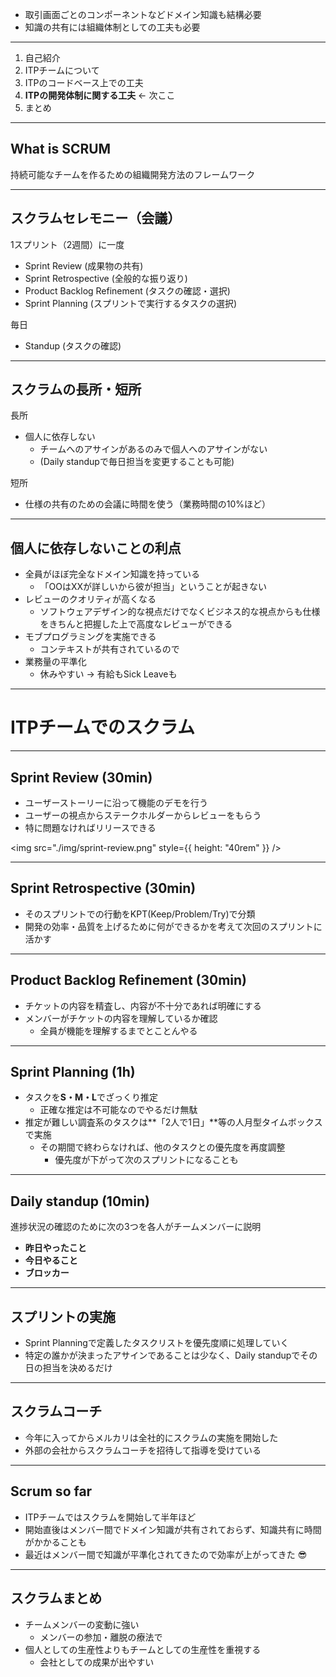 - 取引画面ごとのコンポーネントなどドメイン知識も結構必要
- 知識の共有には組織体制としての工夫も必要

---

1. 自己紹介
2. ITPチームについて
3. ITPのコードベース上での工夫
4. **ITPの開発体制に関する工夫** ← 次ここ
5. まとめ

---

## What is **SCRUM**

持続可能なチームを作るための組織開発方法のフレームワーク

---

## スクラムセレモニー（会議）

1スプリント（2週間）に一度

- Sprint Review (成果物の共有)
- Sprint Retrospective (全般的な振り返り)
- Product Backlog Refinement (タスクの確認・選択)
- Sprint Planning (スプリントで実行するタスクの選択)

毎日

- Standup (タスクの確認)

---

## スクラムの長所・短所

長所

- 個人に依存しない
  - チームへのアサインがあるのみで個人へのアサインがない
  - (Daily standupで毎日担当を変更することも可能)

短所

- 仕様の共有のための会議に時間を使う（業務時間の10%ほど）

---

## 個人に依存しないことの利点

- 全員がほぼ完全なドメイン知識を持っている
  - 「OOはXXが詳しいから彼が担当」ということが起きない
- レビューのクオリティが高くなる
  - ソフトウェアデザイン的な視点だけでなくビジネス的な視点からも仕様をきちんと把握した上で高度なレビューができる
- モブプログラミングを実施できる
  - コンテキストが共有されているので
- 業務量の平準化
  - 休みやすい → 有給もSick Leaveも

---

# ITPチームでのスクラム

---

## Sprint Review (30min)

- ユーザーストーリーに沿って機能のデモを行う
- ユーザーの視点からステークホルダーからレビューをもらう
- 特に問題なければリリースできる

<img
  src="./img/sprint-review.png"
  style={{ height: "40rem" }}
/>

<!-- 例 -->

---

## Sprint Retrospective (30min)

- そのスプリントでの行動をKPT(Keep/Problem/Try)で分類
- 開発の効率・品質を上げるために何ができるかを考えて次回のスプリントに活かす

---

## Product Backlog Refinement (30min)

- チケットの内容を精査し、内容が不十分であれば明確にする
- メンバーがチケットの内容を理解しているか確認
  - 全員が機能を理解するまでとことんやる

---

## Sprint Planning (1h)

- タスクを**S・M・L**でざっくり推定
  - <span className="note">正確な推定は不可能なのでやるだけ無駄</span>
- 推定が難しい調査系のタスクは**「2人で1日」**等の人月型タイムボックスで実施
  - その期間で終わらなければ、他のタスクとの優先度を再度調整
    - <span className="note">優先度が下がって次のスプリントになることも</span>

---

## Daily standup (10min)

進捗状況の確認のために次の3つを各人がチームメンバーに説明

- **昨日やったこと**
- **今日やること**
- **ブロッカー**

---

## スプリントの実施

- Sprint Planningで定義したタスクリストを優先度順に処理していく
- 特定の誰かが決まったアサインであることは少なく、Daily standupでその日の担当を決めるだけ

---

## スクラムコーチ

- 今年に入ってからメルカリは全社的にスクラムの実施を開始した
- 外部の会社からスクラムコーチを招待して指導を受けている

---

## Scrum so far

- ITPチームではスクラムを開始して半年ほど
- 開始直後はメンバー間でドメイン知識が共有されておらず、知識共有に時間がかかることも
- 最近はメンバー間で知識が平準化されてきたので効率が上がってきた 😎

---

## スクラムまとめ

- チームメンバーの変動に強い
  - メンバーの参加・離脱の療法で
- 個人としての生産性よりもチームとしての生産性を重視する
  - 会社としての成果が出やすい
